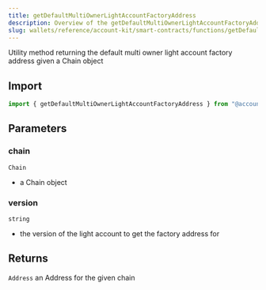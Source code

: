 ```yaml
---
title: getDefaultMultiOwnerLightAccountFactoryAddress
description: Overview of the getDefaultMultiOwnerLightAccountFactoryAddress method
slug: wallets/reference/account-kit/smart-contracts/functions/getDefaultMultiOwnerLightAccountFactoryAddress
---
```




Utility method returning the default multi owner light account factory address given a Chain object

## Import

```ts
import { getDefaultMultiOwnerLightAccountFactoryAddress } from "@account-kit/smart-contracts";
```

## Parameters

### chain

`Chain`

- a Chain object

### version

`string`

- the version of the light account to get the factory address for

## Returns

`Address`
an Address for the given chain
